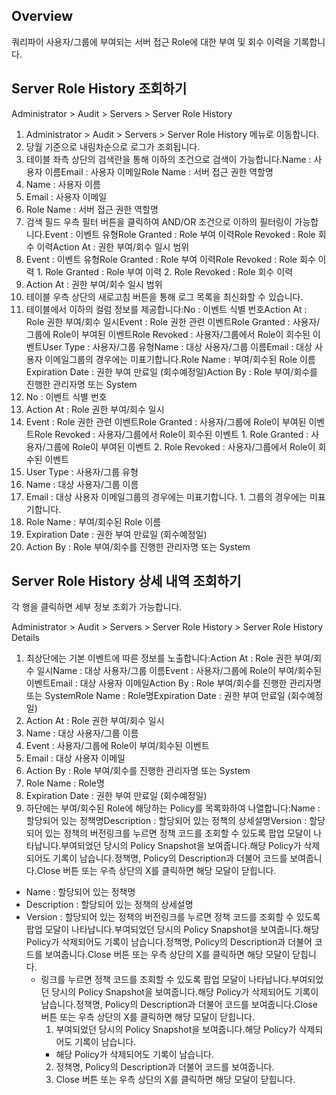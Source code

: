 ## Overview
쿼리파이 사용자/그룹에 부여되는 서버 접근 Role에 대한 부여 및 회수 이력을 기록합니다.

## Server Role History 조회하기
Administrator &gt; Audit &gt; Servers &gt; Server Role History

1. Administrator > Audit > Servers > Server Role History 메뉴로 이동합니다.
2. 당월 기준으로 내림차순으로 로그가 조회됩니다.
3. 테이블 좌측 상단의 검색란을 통해 이하의 조건으로 검색이 가능합니다.Name : 사용자 이름Email : 사용자 이메일Role Name : 서버 접근 권한 역할명
  1. Name : 사용자 이름
  2. Email : 사용자 이메일
  3. Role Name : 서버 접근 권한 역할명
4. 검색 필드 우측 필터 버튼을 클릭하여 AND/OR 조건으로 이하의 필터링이 가능합니다.Event : 이벤트 유형Role Granted : Role 부여 이력Role Revoked : Role 회수 이력Action At : 권한 부여/회수 일시 범위
  1. Event : 이벤트 유형Role Granted : Role 부여 이력Role Revoked : Role 회수 이력
    1. Role Granted : Role 부여 이력
    2. Role Revoked : Role 회수 이력
  2. Action At : 권한 부여/회수 일시 범위
5. 테이블 우측 상단의 새로고침 버튼을 통해 로그 목록을 최신화할 수 있습니다.
6. 테이블에서 이하의 컬럼 정보를 제공합니다:No : 이벤트 식별 번호Action At : Role 권한 부여/회수 일시Event : Role 권한 관련 이벤트Role Granted : 사용자/그룹에 Role이 부여된 이벤트Role Revoked : 사용자/그룹에서 Role이 회수된 이벤트User Type : 사용자/그룹 유형Name : 대상 사용자/그룹 이름Email : 대상 사용자 이메일그룹의 경우에는 미표기합니다.Role Name : 부여/회수된 Role 이름Expiration Date : 권한 부여 만료일 (회수예정일)Action By : Role 부여/회수를 진행한 관리자명 또는 System
  1. No : 이벤트 식별 번호
  2. Action At : Role 권한 부여/회수 일시
  3. Event : Role 권한 관련 이벤트Role Granted : 사용자/그룹에 Role이 부여된 이벤트Role Revoked : 사용자/그룹에서 Role이 회수된 이벤트
    1. Role Granted : 사용자/그룹에 Role이 부여된 이벤트
    2. Role Revoked : 사용자/그룹에서 Role이 회수된 이벤트
  4. User Type : 사용자/그룹 유형
  5. Name : 대상 사용자/그룹 이름
  6. Email : 대상 사용자 이메일그룹의 경우에는 미표기합니다.
    1. 그룹의 경우에는 미표기합니다.
  7. Role Name : 부여/회수된 Role 이름
  8. Expiration Date : 권한 부여 만료일 (회수예정일)
  9. Action By : Role 부여/회수를 진행한 관리자명 또는 System

## Server Role History 상세 내역 조회하기
각 행을 클릭하면 세부 정보 조회가 가능합니다.

Administrator &gt; Audit &gt; Servers &gt; Server Role History &gt; Server Role History Details

1. 최상단에는 기본 이벤트에 따른 정보를 노출합니다:Action At : Role 권한 부여/회수 일시Name : 대상 사용자/그룹 이름Event : 사용자/그룹에 Role이 부여/회수된 이벤트Email : 대상 사용자 이메일Action By : Role 부여/회수를 진행한 관리자명 또는 SystemRole Name : Role명Expiration Date : 권한 부여 만료일 (회수예정일)
  1. Action At : Role 권한 부여/회수 일시
  2. Name : 대상 사용자/그룹 이름
  3. Event : 사용자/그룹에 Role이 부여/회수된 이벤트
  4. Email : 대상 사용자 이메일
  5. Action By : Role 부여/회수를 진행한 관리자명 또는 System
  6. Role Name : Role명
  7. Expiration Date : 권한 부여 만료일 (회수예정일)
2. 하단에는 부여/회수된 Role에 해당하는 Policy를 목록화하여 나열합니다:Name : 할당되어 있는 정책명Description : 할당되어 있는 정책의 상세설명Version : 할당되어 있는 정책의 버전링크를 누르면 정책 코드를 조회할 수 있도록 팝업 모달이 나타납니다.부여되었던 당시의 Policy Snapshot을 보여줍니다.해당 Policy가 삭제되어도 기록이 남습니다.정책명, Policy의 Description과 더불어 코드를 보여줍니다.Close 버튼 또는 우측 상단의 X를 클릭하면 해당 모달이 닫힙니다.
  * Name : 할당되어 있는 정책명
  * Description : 할당되어 있는 정책의 상세설명
  * Version : 할당되어 있는 정책의 버전링크를 누르면 정책 코드를 조회할 수 있도록 팝업 모달이 나타납니다.부여되었던 당시의 Policy Snapshot을 보여줍니다.해당 Policy가 삭제되어도 기록이 남습니다.정책명, Policy의 Description과 더불어 코드를 보여줍니다.Close 버튼 또는 우측 상단의 X를 클릭하면 해당 모달이 닫힙니다.
    * 링크를 누르면 정책 코드를 조회할 수 있도록 팝업 모달이 나타납니다.부여되었던 당시의 Policy Snapshot을 보여줍니다.해당 Policy가 삭제되어도 기록이 남습니다.정책명, Policy의 Description과 더불어 코드를 보여줍니다.Close 버튼 또는 우측 상단의 X를 클릭하면 해당 모달이 닫힙니다.
      1. 부여되었던 당시의 Policy Snapshot을 보여줍니다.해당 Policy가 삭제되어도 기록이 남습니다.
        * 해당 Policy가 삭제되어도 기록이 남습니다.
      2. 정책명, Policy의 Description과 더불어 코드를 보여줍니다.
      3. Close 버튼 또는 우측 상단의 X를 클릭하면 해당 모달이 닫힙니다.

